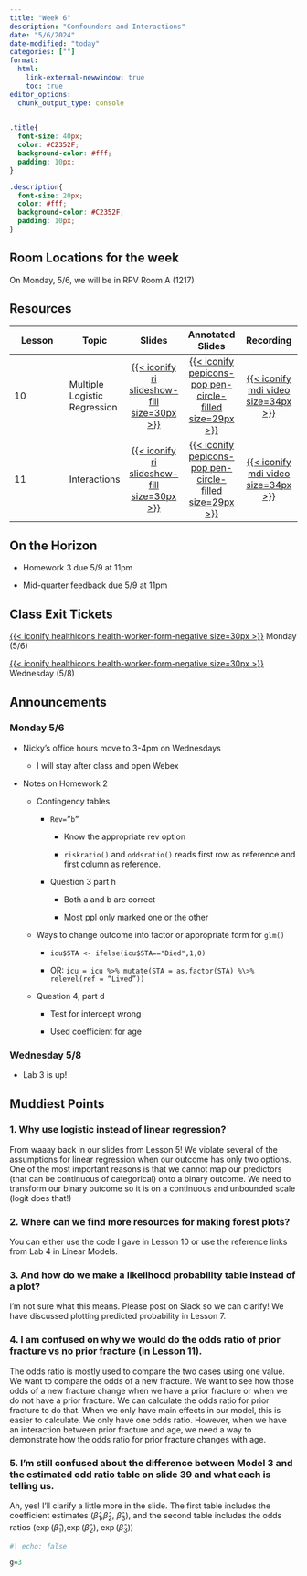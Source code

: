 ```yaml
---
title: "Week 6"
description: "Confounders and Interactions"
date: "5/6/2024"
date-modified: "today"
categories: [""]
format: 
  html:
    link-external-newwindow: true
    toc: true
editor_options: 
  chunk_output_type: console
---
```


```css
.title{
  font-size: 40px;
  color: #C2352F;
  background-color: #fff;
  padding: 10px;
}

.description{
  font-size: 20px;
  color: #fff;
  background-color: #C2352F;
  padding: 10px;
}
```

::: callout-important
## Room Locations for the week

On Monday, 5/6, we will be in RPV Room A (1217)
:::

## Resources

| Lesson | Topic                        |                                                                         Slides                                                                         |                                                                             Annotated Slides                                                                              |                                                               Recording                                                                |
|---------------|---------------|:-------------:|:-------------:|:-------------:|
| 10     | Multiple Logistic Regression | [[{{< iconify ri slideshow-fill size=30px >}}](/lectures/10_Multiple_logistic_regression/10_Multiple_logistic_regression.qmd)]{style="color:#f8f5f0;"} | [[{{< iconify pepicons-pop pen-circle-filled size=29px >}}](/lectures/10_Multiple_logistic_regression/10_Multiple_logistic_regression_notes.pdf)]{style="color:#f8f5f0;"} | [[{{< iconify mdi video size=34px >}}](https://echo360.org/media/bde13efd-786f-445e-99c8-1e78cadf5981/public)]{style="color:#f8f5f0;"} |
| 11     | Interactions                 |                 [[{{< iconify ri slideshow-fill size=30px >}}](/lectures/11_Interactions/11_Interactions.qmd)]{style="color:#f8f5f0;"}                 |                 [[{{< iconify pepicons-pop pen-circle-filled size=29px >}}](/lectures/11_Interactions/11_Interactions_notes.pdf)]{style="color:#f8f5f0;"}                 | [[{{< iconify mdi video size=34px >}}](https://echo360.org/media/262f895d-25ac-4dc2-a3b9-cb467d2750c6/public)]{style="color:#f8f5f0;"} |

## On the Horizon

-   Homework 3 due 5/9 at 11pm

-   Mid-quarter feedback due 5/9 at 11pm

## Class Exit Tickets

[[{{< iconify healthicons health-worker-form-negative size=30px >}}](https://forms.office.com/Pages/ResponsePage.aspx?id=V3lz4rj6fk2U9pvWr59xWFMopmPUjRtDiHLswhgacNhUOTFZQU00TUVQSVJZQjI4SEJRVTI2OVlXSi4u)]{style="color:#f8f5f0;"} Monday (5/6)

[[{{< iconify healthicons health-worker-form-negative size=30px >}}](https://forms.office.com/Pages/ResponsePage.aspx?id=V3lz4rj6fk2U9pvWr59xWFMopmPUjRtDiHLswhgacNhUM1AyRjhDRzBNVEQ3WDYxVjhOTFRLMDhZMi4u)]{style="color:#f8f5f0;"} Wednesday (5/8)

## Announcements

### Monday 5/6

-   Nicky's office hours move to 3-4pm on Wednesdays

    -   I will stay after class and open Webex

-   Notes on Homework 2

    -   Contingency tables

        -   `Rev=”b”`

            -   Know the appropriate rev option

            -   `riskratio()` and `oddsratio()` reads first row as reference and first column as reference.

        -   Question 3 part h

            -   Both a and b are correct

            -   Most ppl only marked one or the other

    -   Ways to change outcome into factor or appropriate form for `glm()`

        -   `icu$STA <- ifelse(icu$STA=="Died",1,0)`

        -   OR: `icu = icu %>% mutate(STA = as.factor(STA) %\>% relevel(ref = “Lived”))`

    -   Question 4, part d

        -   Test for intercept wrong

        -   Used coefficient for age

### Wednesday 5/8

-   Lab 3 is up!

## Muddiest Points

### 1. Why use logistic instead of linear regression?

From waaay back in our slides from Lesson 5! We violate several of the assumptions for linear regression when our outcome has only two options. One of the most important reasons is that we cannot map our predictors (that can be continuous of categorical) onto a binary outcome. We need to transform our binary outcome so it is on a continuous and unbounded scale (logit does that!)

### 2. Where can we find more resources for making forest plots?

You can either use the code I gave in Lesson 10 or use the reference links from Lab 4 in Linear Models.

### 3. And how do we make a likelihood probability table instead of a plot?

I'm not sure what this means. Please post on Slack so we can clarify! We have discussed plotting predicted probability in Lesson 7.

### 4. I am confused on why we would do the odds ratio of prior fracture vs no prior fracture (in Lesson 11).

The odds ratio is mostly used to compare the two cases using one value. We want to compare the odds of a new fracture. We want to see how those odds of a new fracture change when we have a prior fracture or when we do not have a prior fracture. We can calculate the odds ratio for prior fracture to do that. When we only have main effects in our model, this is easier to calculate. We only have one odds ratio. However, when we have an interaction between prior fracture and age, we need a way to demonstrate how the odds ratio for prior fracture changes with age.

### 5. I'm still confused about the difference between Model 3 and the estimated odd ratio table on slide 39 and what each is telling us.

Ah, yes! I'll clarify a little more in the slide. The first table includes the coefficient estimates ($\widehat\beta_1$,$\widehat\beta_2$, $\widehat\beta_3$), and the second table includes the odds ratios ($\exp(\widehat\beta_1)$,$\exp(\widehat\beta_2)$, $\exp(\widehat\beta_3)$)

```r
#| echo: false

g=3
```
